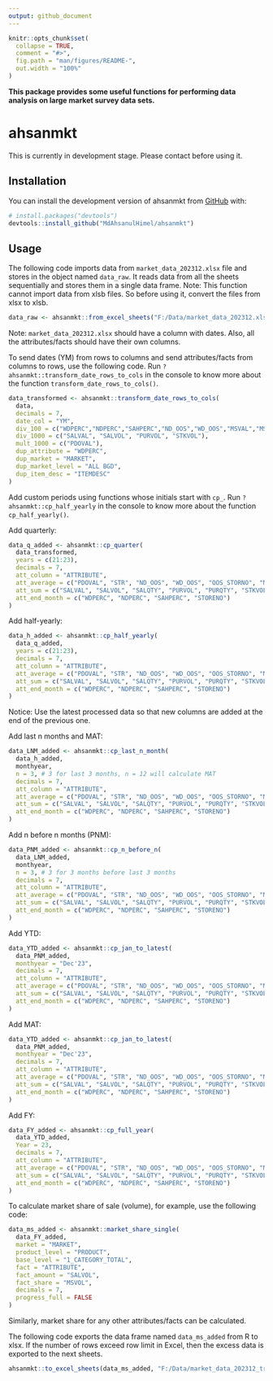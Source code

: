 ```yaml
---
output: github_document
---
```


<!-- README.md is generated from README.Rmd. Please edit that file -->

```r
knitr::opts_chunk$set(
  collapse = TRUE,
  comment = "#>",
  fig.path = "man/figures/README-",
  out.width = "100%"
)
```

**This package provides some useful functions for performing data analysis on large market survey data sets.**

# ahsanmkt

<!-- badges: start -->
<!-- badges: end -->

This is currently in development stage. Please contact before using it.

## Installation

You can install the development version of ahsanmkt from [GitHub](https://github.com/) with:
      
``` r
# install.packages("devtools")
devtools::install_github("MdAhsanulHimel/ahsanmkt")
```

## Usage

The following code imports data from `market_data_202312.xlsx` file and stores in the object named `data_raw`. It reads data from all the sheets sequentially and stores them in a single data frame. Note: This function cannot import data from xlsb files. So before using it, convert the files from xlsx to xlsb.

```r
data_raw <- ahsanmkt::from_excel_sheets("F:/Data/market_data_202312.xlsx")
```

Note: `market_data_202312.xlsx` should have a column with dates. Also, all the attributes/facts should have their own columns.

To send dates (YM) from rows to columns and send attributes/facts from columns to rows, use the following code. Run `?ahsanmkt::transform_date_rows_to_cols` in the console to know more about the function `transform_date_rows_to_cols()`.

```r
data_transformed <- ahsanmkt::transform_date_rows_to_cols(
  data,
  decimals = 7,
  date_col = "YM",
  div_100 = c("WDPERC","NDPERC","SAHPERC","ND_OOS","WD_OOS","MSVAL","MSVOL","FMCGND"),
  div_1000 = c("SALVAL", "SALVOL", "PURVOL", "STKVOL"),
  mult_1000 = c("PDOVAL"),
  dup_attribute = "WDPERC",
  dup_market = "MARKET",
  dup_market_level = "ALL BGD",
  dup_item_desc = "ITEMDESC"
)
```

Add custom periods using functions whose initials start with `cp_`. Run `?ahsanmkt::cp_half_yearly` in the console to know more about the function `cp_half_yearly()`.

Add quarterly:

```r
data_q_added <- ahsanmkt::cp_quarter(
  data_transformed,
  years = c(21:23),
  decimals = 7,
  att_column = "ATTRIBUTE",
  att_average = c("PDOVAL", "STR", "ND_OOS", "WD_OOS", "OOS_STORNO", "MSVAL", "MSVOL"),
  att_sum = c("SALVAL", "SALVOL", "SALQTY", "PURVOL", "PURQTY", "STKVOL", "STKQTY"),
  att_end_month = c("WDPERC", "NDPERC", "SAHPERC", "STORENO")
)
```

Add half-yearly:

```r
data_h_added <- ahsanmkt::cp_half_yearly(
  data_q_added,
  years = c(21:23),
  decimals = 7,
  att_column = "ATTRIBUTE",
  att_average = c("PDOVAL", "STR", "ND_OOS", "WD_OOS", "OOS_STORNO", "MSVAL", "MSVOL"),
  att_sum = c("SALVAL", "SALVOL", "SALQTY", "PURVOL", "PURQTY", "STKVOL", "STKQTY"),
  att_end_month = c("WDPERC", "NDPERC", "SAHPERC", "STORENO")
)
```

Notice: Use the latest processed data so that new columns are added at the end of the previous one.

Add last n months and MAT:

```r
data_LNM_added <- ahsanmkt::cp_last_n_month(
  data_h_added,
  monthyear,
  n = 3, # 3 for last 3 months, n = 12 will calculate MAT
  decimals = 7,
  att_column = "ATTRIBUTE",
  att_average = c("PDOVAL", "STR", "ND_OOS", "WD_OOS", "OOS_STORNO", "MSVAL", "MSVOL"),
  att_sum = c("SALVAL", "SALVOL", "SALQTY", "PURVOL", "PURQTY", "STKVOL", "STKQTY"),
  att_end_month = c("WDPERC", "NDPERC", "SAHPERC", "STORENO")
)
```

Add n before n months (PNM):

```r
data_PNM_added <- ahsanmkt::cp_n_before_n(
  data_LNM_added,
  monthyear,
  n = 3, # 3 for 3 months before last 3 months
  decimals = 7,
  att_column = "ATTRIBUTE",
  att_average = c("PDOVAL", "STR", "ND_OOS", "WD_OOS", "OOS_STORNO", "MSVAL", "MSVOL"),
  att_sum = c("SALVAL", "SALVOL", "SALQTY", "PURVOL", "PURQTY", "STKVOL", "STKQTY"),
  att_end_month = c("WDPERC", "NDPERC", "SAHPERC", "STORENO")
)
```

Add YTD:

```r
data_YTD_added <- ahsanmkt::cp_jan_to_latest(
  data_PNM_added,
  monthyear = "Dec'23",
  decimals = 7,
  att_column = "ATTRIBUTE",
  att_average = c("PDOVAL", "STR", "ND_OOS", "WD_OOS", "OOS_STORNO", "MSVAL", "MSVOL"),
  att_sum = c("SALVAL", "SALVOL", "SALQTY", "PURVOL", "PURQTY", "STKVOL", "STKQTY"),
  att_end_month = c("WDPERC", "NDPERC", "SAHPERC", "STORENO")
)
```

Add MAT:

```r
data_YTD_added <- ahsanmkt::cp_jan_to_latest(
  data_PNM_added,
  monthyear = "Dec'23",
  decimals = 7,
  att_column = "ATTRIBUTE",
  att_average = c("PDOVAL", "STR", "ND_OOS", "WD_OOS", "OOS_STORNO", "MSVAL", "MSVOL"),
  att_sum = c("SALVAL", "SALVOL", "SALQTY", "PURVOL", "PURQTY", "STKVOL", "STKQTY"),
  att_end_month = c("WDPERC", "NDPERC", "SAHPERC", "STORENO")
)
```

Add FY:

```r
data_FY_added <- ahsanmkt::cp_full_year(
  data_YTD_added,
  Year = 23,
  decimals = 7,
  att_column = "ATTRIBUTE",
  att_average = c("PDOVAL", "STR", "ND_OOS", "WD_OOS", "OOS_STORNO", "MSVAL", "MSVOL"),
  att_sum = c("SALVAL", "SALVOL", "SALQTY", "PURVOL", "PURQTY", "STKVOL", "STKQTY"),
  att_end_month = c("WDPERC", "NDPERC", "SAHPERC", "STORENO")
)
```

To calculate market share of sale (volume), for example, use the following code: 
```r
data_ms_added <- ahsanmkt::market_share_single(
  data_FY_added,
  market = "MARKET",
  product_level = "PRODUCT",
  base_level = "1_CATEGORY_TOTAL",
  fact = "ATTRIBUTE",
  fact_amount = "SALVOL",
  fact_share = "MSVOL",
  decimals = 7,
  progress_full = FALSE
)
```

Similarly, market share for any other attributes/facts can be calculated.

The following code exports the data frame named `data_ms_added` from R to xlsx. If the number of rows exceed row limit in Excel, then the excess data is exported to the next sheets.

```r
ahsanmkt::to_excel_sheets(data_ms_added, "F:/Data/market_data_202312_transformed.xlsx")
```
